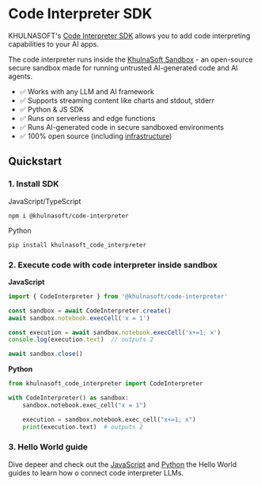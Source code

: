 # Code Interpreter SDK
KHULNASOFT's [Code Interpreter SDK](https://github.com/khulnasoft/code-interpreter) allows you to add code interpreting capabilities to your AI apps.

The code interpreter runs inside the [KhulnaSoft Sandbox](https://github.com/khulnasoft/khulnasoft) - an open-source secure sandbox made for running untrusted AI-generated code and AI agents.
- ✅ Works with any LLM and AI framework
- ✅ Supports streaming content like charts and stdout, stderr
- ✅ Python & JS SDK
- ✅ Runs on serverless and edge functions
- ✅ Runs AI-generated code in secure sandboxed environments
- ✅ 100% open source (including [infrastructure](https://github.com/khulnasoft/infra))

## Quickstart

### 1. Install SDK

JavaScript/TypeScript
```
npm i @khulnasoft/code-interpreter
```

Python
```
pip install khulnasoft_code_interpreter
```

### 2. Execute code with code interpreter inside sandbox

**JavaScript**
```ts
import { CodeInterpreter } from '@khulnasoft/code-interpreter'

const sandbox = await CodeInterpreter.create()
await sandbox.notebook.execCell('x = 1')

const execution = await sandbox.notebook.execCell('x+=1; x')
console.log(execution.text)  // outputs 2

await sandbox.close()
```

**Python**
```py
from khulnasoft_code_interpreter import CodeInterpreter

with CodeInterpreter() as sandbox:
    sandbox.notebook.exec_cell("x = 1")

    execution = sandbox.notebook.exec_cell("x+=1; x")
    print(execution.text)  # outputs 2
```

### 3. Hello World guide
Dive depeer and check out the [JavaScript](/docs/hello-world/js) and [Python](/docs/hello-world/py) the Hello World guides to learn how o connect code interpreter LLMs.

